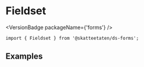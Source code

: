 
<Meta of={FieldsetStories} />

# Fieldset

<VersionBadge packageName={'forms'} />

<DocIntro
  name="Fieldset"
  url="https://www.skatteetaten.no/stilogtone/designsystemet/komponenter/fieldset/"
/>

<Primary />

```tsx
import { Fieldset } from '@skatteetaten/ds-forms';
```

<Controls />

## Examples

<Canvas of={FieldsetStories.Examples} />
